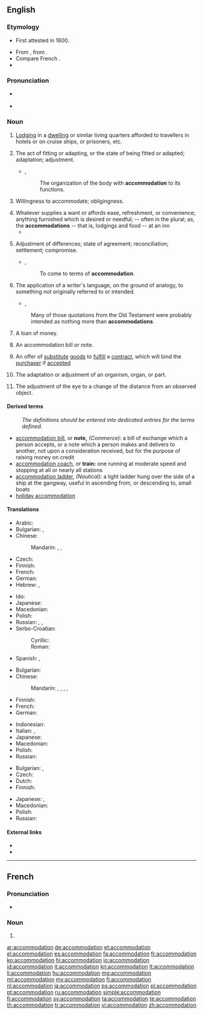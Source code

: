 ==English==
{{wikipedia|dab=accommodation}}
{{Webster 1913}}

===Etymology===
* {{sense|lodging}} First attested in 1600.
* From {{etyl|la}} {{term|accommodatio|accommodātiō|adjustment, accommodation, compliance|lang=la}}, from {{term|accommodo|accommodō|adapt, put in order|lang=la}}.
* Compare French {{term|accommodation|lang=fr}}.
* {{suffix|accommodate|tion}}

===Pronunciation===
* {{a|US}} {{IPA|/ə.ˌkɒm.ə.ˈdeɪ.ʃən/}}
* {{rhymes|eɪʃən}}

===Noun===
{{en-noun|s|-}}

# {{context|chiefly|British|usually|a mass noun}} [[lodging|Lodging]] in a [[dwelling]] or similar living quarters afforded to travellers in hotels or on cruise ships, or prisoners, etc.
# {{countable|uncountable|followed by ''to''}} The act of fitting or adapting, or the state of being fitted or adapted; adaptation; adjustment.
#* {{rfdate}}, {{w|Sir Matthew Hale}}
#*: The organization of the body with '''accommodation''' to its functions.
# {{countable|uncountable}} Willingness to accommodate; obligingness.
# Whatever supplies a want or affords ease, refreshment, or convenience; anything furnished which is desired or needful; -- often in the plural; as, the '''accommodations''' -- that is, lodgings and food -- at an inn
#* {{rfquotek|Sir W. Scott}}
# {{countable|uncountable}} Adjustment of differences; state of agreement; reconciliation; settlement; compromise.
#* {{rfdate}}, {{w|Thomas Babington Macaulay}}
#*: To come to terms of '''accommodation'''.
# {{countable}} The application of a writer's language, on the ground of analogy, to something not originally referred to or intended.
#* {{rfdate}}, {{w|William Paley}}
#: Many of those quotations from the Old Testament were probably intended as nothing more than '''accommodations'''.
# {{countable|commerce}} A loan of money.
# {{countable|commerce}} An accommodation bill or note.
# {{countable|legal}} An offer of [[substitute]] [[goods]] to [[fulfill]] a [[contract]], which will bind the [[purchaser]] if [[accepted]]
# {{countable|physiology|biology}} The adaptation or adjustment of an organism, organ, or part.
# {{countable|medical}} The adjustment of the eye to a change of the distance from an observed object.

====Derived terms====
: ''The definitions should be entered into dedicated entries for the terms defined.''
* [[accommodation bill]], or '''note,''' ''(Commerce):'' a bill of exchange which a person accepts, or a note which a person makes and delivers to another, not upon a consideration received, but for the purpose of raising money on credit
* [[accommodation coach]], or '''train:''' one running at moderate speed and stopping at all or nearly all stations
* [[accommodation ladder]], ''(Nautical):'' a light ladder hung over the side of a ship at the gangway, useful in ascending from, or descending to, small boats
* [[holiday accommodation]]

====Translations====
{{trans-top|lodging}}
* Arabic: {{t-|ar|الإقامة|tr=al-eekama|sc=Arab}}
* Bulgarian: {{t+|bg|квартира}}, {{t+|bg|жилище}}
* Chinese:
*: Mandarin: {{t|cmn|住處|sc=Hani}}, {{t|cmn|住处|tr=zhùchù|sc=Hani}}, {{t|cmn|膳宿|tr=shànsù|sc=Hani}}
* Czech: {{t-|cs|ubytování|n}}
* Finnish: {{t-|fi|majoitus}}
* French: {{t+|fr|hébergement}}
* German: {{t+|de|Unterkunft|f}}
* Hebrew: {{t-|he|לינה|f|tr=liná|alt=לִינָה|sc=Hebr}}, {{t-|he|מגורים|m|p|tr=megurím|alt=מְגוּרִים|sc=Hebr}}
{{trans-mid}}
* Ido: {{t+|io|lojeyo}}
* Japanese: {{t+|ja|宿泊|tr=しゅくはく, shukuhaku}}
* Macedonian: {{t-|mk|сместување|n|tr=smestúvanje}}
* Polish: {{t-|pl|zakwaterowanie|n}}
* Russian: {{t+|ru|жильё|n|tr=žil'jó}}, {{qualifier|military}} {{t+|ru|расквартирование|n|tr=raskvartirovánije}}, {{t+|ru|жилище|n|tr=žilíšče}}
* Serbo-Croatian:
*: Cyrillic: {{t-|sh|смјештај|m}}
*: Roman: {{t-|sh|smještaj|m}}
* Spanish: {{t+|es|alojamiento|m}}, {{t+|es|hospedaje|m}}
{{trans-bottom}}

{{trans-top|state of being fitted and adapted}}
* Bulgarian: {{t+|bg|приспособяване}}
* Chinese:
*: Mandarin: {{t-|cmn|適應|sc=Hani}}, {{t-|cmn|适应|tr=shìyìng|sc=Hani}}, {{t|cmn|調節|sc=Hani}}, {{t|cmn|调节|tr=tiáojié|sc=Hani}}, {{t-|cmn|和解|tr=héjiě|sc=Hani}}
* Finnish: {{t-|fi|soveltuminen}}
* French: {{t+|fr|accommodation}}
* German: {{t+|de|Anpassung}}
{{trans-mid}}
* Indonesian: {{t+|id|akomodasi}}
* Italian: {{t-|it|sistemazione}}, {{t-|it|alloggio}}
* Japanese: {{t+|ja|設備|tr=setsubi}}
* Macedonian: {{t-|mk|прилагодување|n|tr=prilagodúvanje}}
* Polish: {{t-|pl|przystosowanie|n}}
* Russian: {{t+|ru|согласование|n|tr=soglasovánije}}
{{trans-bottom}}

{{trans-top|adjustment of the eye}}
* Bulgarian: {{t+|bg|приспособяване}}, {{t+|bg|привикване}}
* Czech: {{t+|cs|akomodace|f}}
* Dutch: {{t-|nl|accommodatie|f}}
* Finnish: {{t-|fi|sopeutuminen}}
{{trans-mid}}
* Japanese: {{t+|ja|調節|tr=chōsetsu}}, {{t-|ja|調整|tr=chōsei}}
* Macedonian: {{t-|mk|привикнување|n|tr=priviknúvanje}}
* Polish: {{t+|pl|akomodacja|f}}
* Russian: {{t+|ru|аккомодация|f|tr=akkomodácija}}
{{trans-bottom}}

====External links====
* {{R:Webster 1913}}
* {{R:OneLook}}

----

==French==

===Pronunciation===
* {{audio|Fr-accommodation.ogg|audio}}

===Noun===
{{fr-noun|f}}

# {{l|en|accommodation}}

[[ar:accommodation]]
[[de:accommodation]]
[[et:accommodation]]
[[el:accommodation]]
[[es:accommodation]]
[[fa:accommodation]]
[[fr:accommodation]]
[[ko:accommodation]]
[[hi:accommodation]]
[[io:accommodation]]
[[id:accommodation]]
[[it:accommodation]]
[[kn:accommodation]]
[[lt:accommodation]]
[[li:accommodation]]
[[hu:accommodation]]
[[mg:accommodation]]
[[ml:accommodation]]
[[my:accommodation]]
[[fj:accommodation]]
[[nl:accommodation]]
[[ja:accommodation]]
[[ps:accommodation]]
[[pl:accommodation]]
[[pt:accommodation]]
[[ru:accommodation]]
[[simple:accommodation]]
[[fi:accommodation]]
[[sv:accommodation]]
[[ta:accommodation]]
[[te:accommodation]]
[[th:accommodation]]
[[tr:accommodation]]
[[vi:accommodation]]
[[zh:accommodation]]